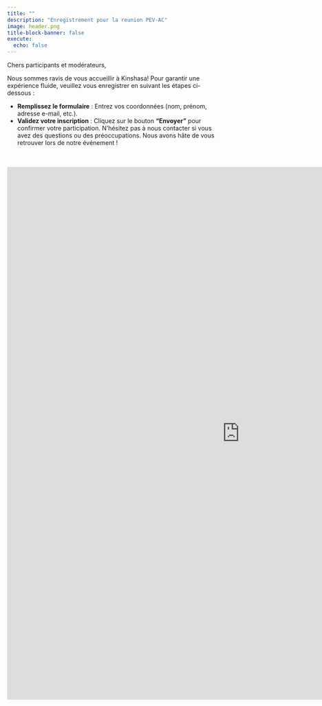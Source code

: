 ```yaml
---
title: ""
description: "Enregistrement pour la reunion PEV-AC"
image: header.png
title-block-banner: false
execute: 
  echo: false
---
```



Chers participants et modérateurs,

Nous sommes ravis de vous accueillir à Kinshasa! Pour garantir une expérience fluide, veuillez vous enregistrer en suivant les étapes ci-dessous :

- **Remplissez le formulaire** :
Entrez vos coordonnées (nom, prénom, adresse e-mail, etc.).
- **Validez votre inscription** :
Cliquez sur le bouton **“Envoyer”** pour confirmer votre participation.
N’hésitez pas à nous contacter si vous avez des questions ou des préoccupations. Nous avons hâte de vous retrouver lors de notre événement !
<br/>
<br/>
<br/>

```{=html}
<iframe src="https://fm.addxt.com/form/?vf=1FAIpQLSclCYRAbO5Y8gF-rhvDnnpuOP3PP3GHud50KBYlea9U-3563w" width="1080" height="1240" frameborder="0" marginheight="0" marginwidth="0">Loading…</iframe>

```











